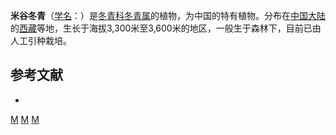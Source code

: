 {{NoteTA
| 1=zh-hans:米谷冬青; zh-hant:米穀冬青;
}}
{{Speciesbox 
| taxon = Ilex miguensis
| authority = [[胡秀英|S. Y. Hu]]
}}
'''米谷冬青'''（[[学名|学名]]：{{lang|la|''Ilex miguensis''}}）是[[冬青科|冬青科]][[冬青属|冬青属]]的植物，为中国的特有植物。分布在[[中国大陆|中国大陆]]的[[西藏|西藏]]等地，生长于海拔3,300米至3,600米的地区，一般生于森林下，目前已由人工引种栽培。

== 参考文献 ==
<div class="references-small">
* {{cite web| url =http://www.bioinfo.cn/db05/KmzwSpecies.php?action=view&id=14180| title =米谷冬青| work =《中国高等植物数据库全库》| publisher =中国科学院微生物研究所| author =昆明植物研究所| accessdate =2009-02-24| deadurl =yes| archiveurl =https://web.archive.org/web/20160305050908/http://www.bioinfo.cn/db05/KmzwSpecies.php?action=view&id=14180| archivedate =2016-03-05}}
</div>
{{Taxonbar|from=Q15227949}}

[[Category:冬青属|M]]
[[Category:中國特有植物|M]]
[[Category:西藏植物|M]]